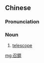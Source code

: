 {{also|召镜}}
==Chinese==
{{zh-forms|s=召镜|alt=吊鏡}}

===Pronunciation===
{{zh-pron
|mn=tiàu-kiàⁿ
|cat=n
}}

===Noun===
{{zh-noun}}

# {{lb|zh|Min Nan}} [[telescope]]

[[mg:召鏡]]